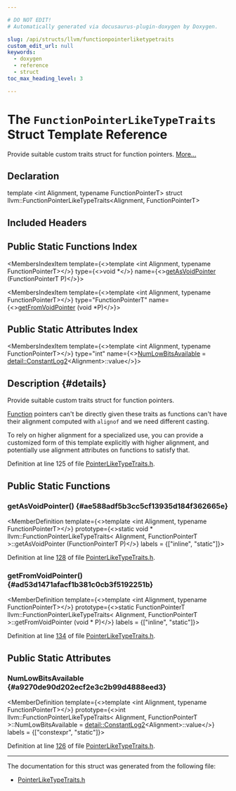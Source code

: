 ```yaml
---

# DO NOT EDIT!
# Automatically generated via docusaurus-plugin-doxygen by Doxygen.

slug: /api/structs/llvm/functionpointerliketypetraits
custom_edit_url: null
keywords:
  - doxygen
  - reference
  - struct
toc_max_heading_level: 3

---
```





# The `FunctionPointerLikeTypeTraits` Struct Template Reference

<DoxygenPage pluginConfig={pluginConfig}>

Provide suitable custom traits struct for function pointers. <a href="#details">More...</a>

## Declaration

<CodeBlock>template &lt;int Alignment, typename FunctionPointerT&gt;
struct llvm::FunctionPointerLikeTypeTraits&lt;Alignment, FunctionPointerT&gt;</CodeBlock>

## Included Headers

<IncludesList>
<IncludesListItem
  filePath="llvm/Support/PointerLikeTypeTraits.h"
  permalink="/docs/api/files/include/include/llvm/include/llvm/support/pointerliketypetraits-h"
  isLocal="true" />
</IncludesList>

## Public Static Functions Index

<MembersIndex>

<MembersIndexItem
  template={<>template &lt;int Alignment, typename FunctionPointerT&gt;</>}
  type={<>void &#42;</>}
  name={<><a href="#ae588adf5b3cc5cf13935d184f362665e">getAsVoidPointer</a> (FunctionPointerT P)</>}>
</MembersIndexItem>

<MembersIndexItem
  template={<>template &lt;int Alignment, typename FunctionPointerT&gt;</>}
  type="FunctionPointerT"
  name={<><a href="#ad53d1471afacf1b381c0cb3f5192251b">getFromVoidPointer</a> (void &#42;P)</>}>
</MembersIndexItem>

</MembersIndex>

## Public Static Attributes Index

<MembersIndex>

<MembersIndexItem
  template={<>template &lt;int Alignment, typename FunctionPointerT&gt;</>}
  type="int"
  name={<><a href="#a9270de90d202ecf2e3c2b99d4888eed3">NumLowBitsAvailable</a> =
      <a href="/docs/api/structs/llvm/detail/constantlog2">detail::ConstantLog2</a>&lt;Alignment&gt;::value</>}>
</MembersIndexItem>

</MembersIndex>

## Description {#details}

Provide suitable custom traits struct for function pointers.

<a href="/docs/api/classes/llvm/function">Function</a> pointers can&#39;t be directly given these traits as functions can&#39;t have their alignment computed with <code>alignof</code> and we need different casting.

To rely on higher alignment for a specialized use, you can provide a customized form of this template explicitly with higher alignment, and potentially use alignment attributes on functions to satisfy that.

Definition at line 125 of file <a href="/docs/api/files/include/include/llvm/include/llvm/support/pointerliketypetraits-h">PointerLikeTypeTraits.h</a>.

<SectionDefinition>

## Public Static Functions

### getAsVoidPointer() {#ae588adf5b3cc5cf13935d184f362665e}

<MemberDefinition
  template={<>template &lt;int Alignment, typename FunctionPointerT&gt;</>}
  prototype={<>static void &#42; llvm::FunctionPointerLikeTypeTraits&lt; Alignment, FunctionPointerT &gt;::getAsVoidPointer (FunctionPointerT P)</>}
  labels = {["inline", "static"]}>

Definition at line <a href="/docs/api/files/include/include/llvm/include/llvm/support/pointerliketypetraits-h/#l00128">128</a> of file <a href="/docs/api/files/include/include/llvm/include/llvm/support/pointerliketypetraits-h">PointerLikeTypeTraits.h</a>.
</MemberDefinition>

### getFromVoidPointer() {#ad53d1471afacf1b381c0cb3f5192251b}

<MemberDefinition
  template={<>template &lt;int Alignment, typename FunctionPointerT&gt;</>}
  prototype={<>static FunctionPointerT llvm::FunctionPointerLikeTypeTraits&lt; Alignment, FunctionPointerT &gt;::getFromVoidPointer (void &#42; P)</>}
  labels = {["inline", "static"]}>

Definition at line <a href="/docs/api/files/include/include/llvm/include/llvm/support/pointerliketypetraits-h/#l00134">134</a> of file <a href="/docs/api/files/include/include/llvm/include/llvm/support/pointerliketypetraits-h">PointerLikeTypeTraits.h</a>.
</MemberDefinition>

</SectionDefinition>

<SectionDefinition>

## Public Static Attributes

### NumLowBitsAvailable {#a9270de90d202ecf2e3c2b99d4888eed3}

<MemberDefinition
  template={<>template &lt;int Alignment, typename FunctionPointerT&gt;</>}
  prototype={<>int llvm::FunctionPointerLikeTypeTraits&lt; Alignment, FunctionPointerT &gt;::NumLowBitsAvailable =
      <a href="/docs/api/structs/llvm/detail/constantlog2">detail::ConstantLog2</a>&lt;Alignment&gt;::value</>}
  labels = {["constexpr", "static"]}>

Definition at line <a href="/docs/api/files/include/include/llvm/include/llvm/support/pointerliketypetraits-h/#l00126">126</a> of file <a href="/docs/api/files/include/include/llvm/include/llvm/support/pointerliketypetraits-h">PointerLikeTypeTraits.h</a>.
</MemberDefinition>

</SectionDefinition>

<hr/>

The documentation for this struct was generated from the following file:

<ul>
<li><a href="/docs/api/files/include/include/llvm/include/llvm/support/pointerliketypetraits-h">PointerLikeTypeTraits.h</a></li>
</ul>

</DoxygenPage>
